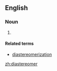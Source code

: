 ==English==

===Noun===
{{en-noun}}

# {{chemistry}} {{alternate form|diastereoisomer}}

====Related terms====
*[[diastereomerization]]

[[zh:diastereomer]]